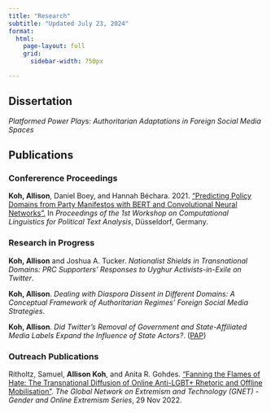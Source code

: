 ---
title: "Research"
subtitle: "Updated July 23, 2024"
format: 
  html: 
    page-layout: full
    grid: 
      sidebar-width: 750px

---

## Dissertation

*Platformed Power Plays: Authoritarian Adaptations in Foreign Social Media Spaces*

## Publications

### Confererence Proceedings

**Koh, Allison**, Daniel Boey, and Hannah Béchara. 2021. ["Predicting Policy Domains from Party Manifestos with BERT and Convolutional Neural Networks".](https://osf.io/preprints/socarxiv/fjh4q/) In *Proceedings of the 1st Workshop on Computational Linguistics for Political Text Analysis*, Düsseldorf, Germany.

### Research in Progress

**Koh, Allison** and Joshua A. Tucker. *Nationalist Shields in Transnational Domains: PRC Supporters' Responses to Uyghur Activists-in-Exile on Twitter*.

**Koh, Allison**. *Dealing with Diaspora Dissent in Different Domains: A Conceptual Framework of Authoritarian Regimes' Foreign Social Media Strategies*.

**Koh, Allison**. *Did Twitter's Removal of Government and State-Affiliated Media Labels Expand the Influence of State Actors?*. ([PAP]())

### Outreach Publications

Ritholtz, Samuel, **Allison Koh**, and Anita R. Gohdes. ["Fanning the Flames of Hate: The Transnational Diffusion of Online Anti-LGBT+ Rhetoric and Offline Mobilisation"](https://gnet-research.org/2022/11/29/fanning-the-flames-of-hate-the-transnational-diffusion-of-online-anti-lgbt-rhetoric-and-offline-mobilisation-2/). *The Global Network on Extremism and Technology (GNET) - Gender and Online Extremism Series*, 29 Nov 2022.
